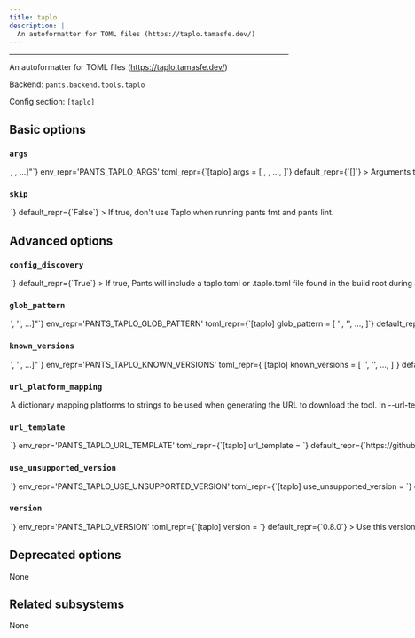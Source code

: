 ```yaml
---
title: taplo
description: |
  An autoformatter for TOML files (https://taplo.tamasfe.dev/)
---
```



---

An autoformatter for TOML files (https://taplo.tamasfe.dev/)

Backend: <span className="color--primary">`pants.backend.tools.taplo`</span>

Config section: <span className="color--primary">`[taplo]`</span>

<span className={styles.options}>

## Basic options

### `args`

<Option
  cli_repr={`--taplo-args="[<shell_str>, <shell_str>, ...]"`}
  env_repr='PANTS_TAPLO_ARGS'
  toml_repr={`[taplo]
args = [
    <shell_str>,
    <shell_str>,
    ...,
]`}
  default_repr={`[]`}
>

Arguments to pass directly to Taplo, e.g. `--taplo-args='--option=align_entries=false'`.

</Option>

### `skip`

<Option
  cli_repr={`--[no-]taplo-skip`}
  env_repr='PANTS_TAPLO_SKIP'
  toml_repr={`[taplo]
skip = <bool>`}
  default_repr={`False`}
>

If true, don&#x27;t use Taplo when running `pants fmt` and `pants lint`.

</Option>

## Advanced options

### `config_discovery`

<Option
  cli_repr={`--[no-]taplo-config-discovery`}
  env_repr='PANTS_TAPLO_CONFIG_DISCOVERY'
  toml_repr={`[taplo]
config_discovery = <bool>`}
  default_repr={`True`}
>

If true, Pants will include a `taplo.toml` or `.taplo.toml` file found in the build root during a run.

</Option>

### `glob_pattern`

<Option
  cli_repr={`--taplo-glob-pattern="['<str>', '<str>', ...]"`}
  env_repr='PANTS_TAPLO_GLOB_PATTERN'
  toml_repr={`[taplo]
glob_pattern = [
    '<str>',
    '<str>',
    ...,
]`}
  default_repr={`[\n  "**/*.toml",\n  "!.taplo.toml",\n  "!taplo.toml"\n]`}
>

A list of glob patterns of files to include/exclude in formatting relative to the build root. Leading exclamation points exclude an item from formatting.

Example:

```
["**/*.toml", "**/pyproject.toml", "!pyproject.toml"]
```

The default includes all files with a `.toml` extension recursively and excludes `.taplo.toml` or `taplo.toml` files in the build root.

</Option>

### `known_versions`

<Option
  cli_repr={`--taplo-known-versions="['<str>', '<str>', ...]"`}
  env_repr='PANTS_TAPLO_KNOWN_VERSIONS'
  toml_repr={`[taplo]
known_versions = [
    '<str>',
    '<str>',
    ...,
]`}
  default_repr={`[\n  "0.8.0|macos_arm64|79c1691c3c46be981fa0cec930ec9a6d6c4ffd27272d37d1885514ce59bd8ccf|3661689",\n  "0.8.0|macos_x86_64|a1917f1b9168cb4f7d579422dcdf9c733028d873963d8fa3a6f499e41719c502|3926263",\n  "0.8.0|linux_arm64|a6a94482f125c21090593f94cad23df099c4924f5b9620cda4a8653527c097a1|3995383",\n  "0.8.0|linux_x86_64|3703294fac37ca9a9f76308f9f98c3939ccb7588f8972acec68a48d7a10d8ee5|4123593"\n]`}
>

Known versions to verify downloads against.

Each element is a pipe-separated string of `version|platform|sha256|length` or
`version|platform|sha256|length|url_override`, where:

- `version` is the version string
- `platform` is one of `[linux_arm64,linux_x86_64,macos_arm64,macos_x86_64]`
- `sha256` is the 64-character hex representation of the expected sha256
  digest of the download file, as emitted by `shasum -a 256`
- `length` is the expected length of the download file in bytes, as emitted by
  `wc -c`
- (Optional) `url_override` is a specific url to use instead of the normally
  generated url for this version

E.g., `3.1.2|macos_x86_64|6d0f18cd84b918c7b3edd0203e75569e0c7caecb1367bbbe409b44e28514f5be|42813`.
and `3.1.2|macos_arm64 |aca5c1da0192e2fd46b7b55ab290a92c5f07309e7b0ebf4e45ba95731ae98291|50926|https://example.mac.org/bin/v3.1.2/mac-aarch64-v3.1.2.tgz`.

Values are space-stripped, so pipes can be indented for readability if necessary.

</Option>

### `url_platform_mapping`

<Option
  cli_repr={`--taplo-url-platform-mapping="{'key1': val1, 'key2': val2, ...}"`}
  env_repr='PANTS_TAPLO_URL_PLATFORM_MAPPING'
  toml_repr={`[taplo.url_platform_mapping]
key1 = val1
key2 = val2
...`}
  default_repr={`{\n  "linux_arm64": "linux-aarch64",\n  "linux_x86_64": "linux-x86_64",\n  "macos_arm64": "darwin-aarch64",\n  "macos_x86_64": "darwin-x86_64"\n}`}
>

A dictionary mapping platforms to strings to be used when generating the URL to download the tool.

In `--url-template`, anytime the `{platform}` string is used, Pants will determine the current platform, and substitute `{platform}` with the respective value from your dictionary.

For example, if you define `{"macos_x86_64": "apple-darwin", "linux_x86_64": "unknown-linux"}`, and run Pants on Linux with an intel architecture, then `{platform}` will be substituted in the `--url-template` option with `unknown-linux`.

</Option>

### `url_template`

<Option
  cli_repr={`--taplo-url-template=<str>`}
  env_repr='PANTS_TAPLO_URL_TEMPLATE'
  toml_repr={`[taplo]
url_template = <str>`}
  default_repr={`https://github.com/tamasfe/taplo/releases/download/{version}/taplo-{platform}.gz`}
>

URL to download the tool, either as a single binary file or a compressed file (e.g. zip file). You can change this to point to your own hosted file, e.g. to work with proxies or for access via the filesystem through a `file:$abspath` URL (e.g. `file:/this/is/absolute`, possibly by [templating the buildroot in a config file](https://www.pantsbuild.org/v2.20/docs/options#config-file-entries)).

Use `{version}` to have the value from `--version` substituted, and `{platform}` to have a value from `--url-platform-mapping` substituted in, depending on the current platform. For example, https://github.com/.../protoc-&#123;version&#125;-&#123;platform&#125;.zip.

</Option>

### `use_unsupported_version`

<Option
  cli_repr={`--taplo-use-unsupported-version=<UnsupportedVersionUsage>`}
  env_repr='PANTS_TAPLO_USE_UNSUPPORTED_VERSION'
  toml_repr={`[taplo]
use_unsupported_version = <UnsupportedVersionUsage>`}
  one_of='error, warning'
  default_repr={`error`}
>

What action to take in case the requested version of Taplo is not supported.

Supported Taplo versions: unspecified

</Option>

### `version`

<Option
  cli_repr={`--taplo-version=<str>`}
  env_repr='PANTS_TAPLO_VERSION'
  toml_repr={`[taplo]
version = <str>`}
  default_repr={`0.8.0`}
>

Use this version of Taplo.

</Option>

## Deprecated options

None

## Related subsystems

None

</span>
